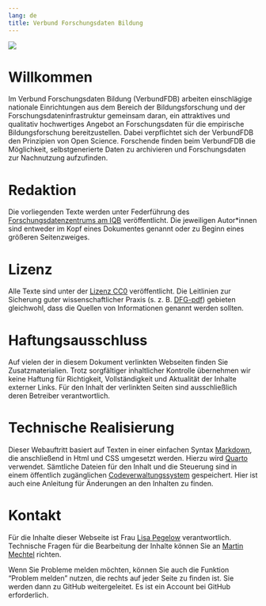 ```yaml
---
lang: de
title: Verbund Forschungsdaten Bildung
---
```

![](Logo_VerbundFDB_rgb.jpg)

# Willkommen

Im Verbund Forschungsdaten Bildung (VerbundFDB) arbeiten einschlägige nationale Einrichtungen aus dem Bereich der Bildungsforschung und der Forschungsdateninfrastruktur gemeinsam daran, ein attraktives und qualitativ hochwertiges Angebot an Forschungsdaten für die empirische Bildungsforschung bereitzustellen. Dabei verpflichtet sich der VerbundFDB den Prinzipien von Open Science. Forschende finden beim VerbundFDB die Möglichkeit, selbstgenerierte Daten zu archivieren und Forschungsdaten zur Nachnutzung aufzufinden.

# Redaktion
Die vorliegenden Texte werden unter Federführung des [Forschungsdatenzentrums am IQB](https://www.iqb.hu-berlin.de/fdz) veröffentlicht. Die jeweiligen Autor\*innen sind entweder im Kopf eines Dokumentes genannt oder zu Beginn eines größeren Seitenzweiges.

# Lizenz
Alle Texte sind unter der [Lizenz CC0](https://open-educational-resources.de/was-die-cc0-freigabe-bedeutet-und-welche-moeglichkeiten-sie-eroeffnen/) veröffentlicht. Die Leitlinien zur Sicherung guter wissenschaftlicher Praxis (s. z. B. [DFG-pdf](https://www.dfg.de/resource/blob/173732/4166759430af8dc2256f0fa54e009f03/kodex-gwp-data.pdf)) gebieten gleichwohl, dass die Quellen von Informationen genannt werden sollten.

# Haftungsausschluss

Auf vielen der in diesem Dokument verlinkten Webseiten finden Sie Zusatzmaterialien. Trotz sorgfältiger inhaltlicher Kontrolle übernehmen wir keine Haftung für Richtigkeit, Vollständigkeit und Aktualität der Inhalte externer Links. Für den Inhalt der verlinkten Seiten sind ausschließlich deren Betreiber verantwortlich.

# Technische Realisierung

Dieser Webauftritt basiert auf Texten in einer einfachen Syntax [Markdown](https://markdown.de/), die anschließend in Html und CSS umgesetzt werden. Hierzu wird [Quarto](https://quarto.org/) verwendet. Sämtliche Dateien für den Inhalt und die Steuerung sind in einem öffentlich zugänglichen [Codeverwaltungssystem](https://github.com/iqb-berlin/vera-info) gespeichert. Hier ist auch eine Anleitung für Änderungen an den Inhalten zu finden.

# Kontakt

Für die Inhalte dieser Webseite ist Frau [Lisa Pegelow](https://www.iqb.hu-berlin.de/institut/staff/?pg=c057) verantwortlich. Technische Fragen für die Bearbeitung der Inhalte können Sie an [Martin Mechtel](mailto:mechtel@iqb.hu-berlin.de) richten.

Wenn Sie Probleme melden möchten, können Sie auch die Funktion "Problem melden" nutzen, die rechts auf jeder Seite zu finden ist. Sie werden dann zu GitHub weitergeleitet. Es ist ein Account bei GitHub erforderlich.
